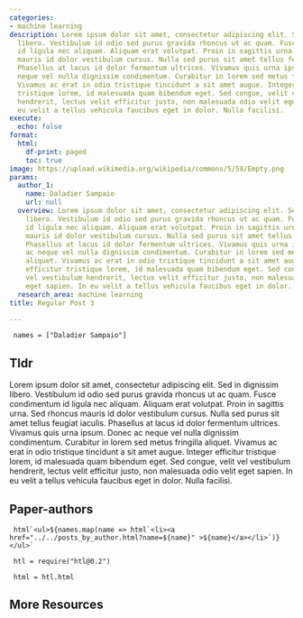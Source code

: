 ```yaml
---
categories:
- machine learning
description: Lorem ipsum dolor sit amet, consectetur adipiscing elit. Sed in dignissim
  libero. Vestibulum id odio sed purus gravida rhoncus ut ac quam. Fusce condimentum
  id ligula nec aliquam. Aliquam erat volutpat. Proin in sagittis urna. Sed rhoncus
  mauris id dolor vestibulum cursus. Nulla sed purus sit amet tellus feugiat iaculis.
  Phasellus at lacus id dolor fermentum ultrices. Vivamus quis urna ipsum. Donec ac
  neque vel nulla dignissim condimentum. Curabitur in lorem sed metus fringilla aliquet.
  Vivamus ac erat in odio tristique tincidunt a sit amet augue. Integer efficitur
  tristique lorem, id malesuada quam bibendum eget. Sed congue, velit vel vestibulum
  hendrerit, lectus velit efficitur justo, non malesuada odio velit eget sapien. In
  eu velit a tellus vehicula faucibus eget in dolor. Nulla facilisi.
execute:
  echo: false
format:
  html:
    df-print: paged
    toc: true
image: https://upload.wikimedia.org/wikipedia/commons/5/59/Empty.png
params:
  author_1:
    name: Daladier Sampaio
    url: null
  overview: Lorem ipsum dolor sit amet, consectetur adipiscing elit. Sed in dignissim
    libero. Vestibulum id odio sed purus gravida rhoncus ut ac quam. Fusce condimentum
    id ligula nec aliquam. Aliquam erat volutpat. Proin in sagittis urna. Sed rhoncus
    mauris id dolor vestibulum cursus. Nulla sed purus sit amet tellus feugiat iaculis.
    Phasellus at lacus id dolor fermentum ultrices. Vivamus quis urna ipsum. Donec
    ac neque vel nulla dignissim condimentum. Curabitur in lorem sed metus fringilla
    aliquet. Vivamus ac erat in odio tristique tincidunt a sit amet augue. Integer
    efficitur tristique lorem, id malesuada quam bibendum eget. Sed congue, velit
    vel vestibulum hendrerit, lectus velit efficitur justo, non malesuada odio velit
    eget sapien. In eu velit a tellus vehicula faucibus eget in dolor. Nulla facilisi.
  research_area: machine learning
title: Regular Post 3

---
```

```ojs

 names = ["Daladier Sampaio"] 

``` 

## Tldr 
Lorem ipsum dolor sit amet, consectetur adipiscing elit. Sed in dignissim libero. Vestibulum id odio sed purus gravida rhoncus ut ac quam. Fusce condimentum id ligula nec aliquam. Aliquam erat volutpat. Proin in sagittis urna. Sed rhoncus mauris id dolor vestibulum cursus. Nulla sed purus sit amet tellus feugiat iaculis. Phasellus at lacus id dolor fermentum ultrices. Vivamus quis urna ipsum. Donec ac neque vel nulla dignissim condimentum. Curabitur in lorem sed metus fringilla aliquet. Vivamus ac erat in odio tristique tincidunt a sit amet augue. Integer efficitur tristique lorem, id malesuada quam bibendum eget. Sed congue, velit vel vestibulum hendrerit, lectus velit efficitur justo, non malesuada odio velit eget sapien. In eu velit a tellus vehicula faucibus eget in dolor. Nulla facilisi.

## Paper-authors

```ojs

 html`<ul>${names.map(name => html`<li><a href="../../posts_by_author.html?name=${name}" >${name}</a></li>`)}</ul>` 

``` 

```ojs

 htl = require("htl@0.2") 

``` 

```ojs

 html = htl.html 

``` 

## More Resources
